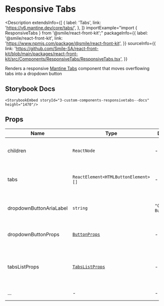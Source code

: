 # Responsive Tabs

<Description
  extendsInfo={[
    {
      label: 'Tabs',
      link: 'https://v6.mantine.dev/core/tabs/',
    },
  ]}
  importExample="import { ResponsiveTabs } from '@smile/react-front-kit';"
  packageInfo={{
    label: '@smile/react-front-kit',
    link: 'https://www.npmjs.com/package/@smile/react-front-kit',
  }}
  sourceInfo={{
    link: 'https://github.com/Smile-SA/react-front-kit/blob/main/packages/react-front-kit/src/Components/ResponsiveTabs/ResponsiveTabs.tsx',
  }}
>
  Renders a responsive [Mantine Tabs](https://v6.mantine.dev/core/tabs/)
  component that moves overflowing tabs into a dropdown button
</Description>

## Storybook Docs

    <StorybookEmbed storyId="3-custom-components-responsivetabs--docs" height="1470"/>

## Props

| Name                    | Type                                                         | Default             | Description                                                                                                                                                          |
| ----------------------- | ------------------------------------------------------------ | ------------------- | -------------------------------------------------------------------------------------------------------------------------------------------------------------------- |
| children <Required/>    | `ReactNode`                                                  | -                   | Content rendered below the tabs                                                                                                                                      |
| tabs <Required/>        | `ReactElement<HTMLButtonElement>[]`                          | -                   | Array of `<Tabs.Tab>` components, see [Tabs Usage](https://v6.mantine.dev/core/tabs/)                                                                                |
| dropdownButtonAriaLabel | `string`                                                     | `"Overflow Button"` | Aria label of the dropdown button                                                                                                                                    |
| dropdownButtonProps     | [`ButtonProps`](https://v6.mantine.dev/core/button/?t=props) | -                   | Props for the [Mantine Button](https://v6.mantine.dev/core/button/?t=props) component                                                                                |
| tabsListProps           | [`TabsListProps`](https://v6.mantine.dev/core/tabs/?t=props) | -                   | Props for the [Mantine Tabs.List](https://v6.mantine.dev/core/tabs/?t=props#tabslist-component-props) component, see [Tabs Usage](https://v6.mantine.dev/core/tabs/) |
| ...                     | -                                                            | -                   | extends [Tabs props](https://v6.mantine.dev/core/tabs/?t=props)                                                                                                      |
